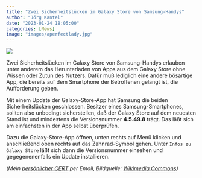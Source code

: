 ```yaml
---
title: "Zwei Sicherheitslücken im Galaxy Store von Samsung-Handys"
author: "Jörg Kantel"
date: "2023-01-24 18:05:00"
categories: [News]
image: "images/aperfectlady.jpg"
---
```


[![](images/aperfectlady-b.jpg)](https://upload.wikimedia.org/wikipedia/commons/c/c3/Happy_Hooligan_%28March_11%2C_1900%29.gif)

Zwei Sicherheitslücken im Galaxy Store von Samsung-Handys erlauben unter anderem das Herunterladen von Apps aus dem Galaxy Store ohne Wissen oder Zutun des Nutzers. Dafür muß lediglich eine andere bösartige App, die bereits auf dem Smartphone der Betroffenen gelangt ist, die Aufforderung geben.

Mit einem Update der Galaxy-Store-App hat Samsung die beiden Sicherheitslücken geschlossen. Besitzer eines Samsung-Smartphones, sollten also unbedingt sicherstellen, daß der Galaxy Store auf dem neuesten Stand ist und mindestens die Versionsnummer **4.5.49.8** trägt. Das läßt sich am einfachsten in der App selbst überprüfen.

Dazu die Galaxy-Store-App öffnen, unten rechts auf Menü klicken und anschließend oben rechts auf das Zahnrad-Symbol gehen. Unter `Infos zu Galaxy Store` läßt sich dann die Versionsnummer 
einsehen und gegegenenenfalls ein Update installieren.

*(Mein [persönlicher CERT](http://www.gwdg.de/~mreiman1/) per Email, Bildquelle: [Wikimedia Commons](https://commons.wikimedia.org/wiki/File:Happy_Hooligan_(March_11,_1900).gif))*